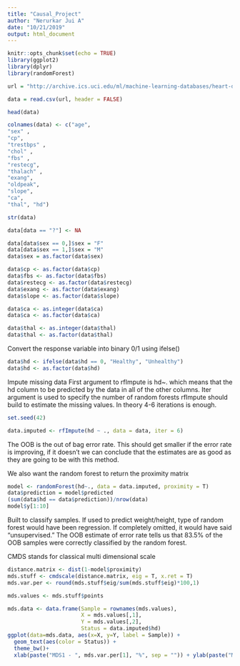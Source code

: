 ```yaml
---
title: "Causal_Project"
author: "Nerurkar Jui A"
date: "10/21/2019"
output: html_document
---
```


```r
knitr::opts_chunk$set(echo = TRUE)
library(ggplot2)
library(dplyr)
library(randomForest)
```

```r
url = "http://archive.ics.uci.edu/ml/machine-learning-databases/heart-disease/processed.cleveland.data"

data = read.csv(url, header = FALSE)

head(data)

colnames(data) <- c("age", 
"sex" ,
"cp",
"trestbps" ,
"chol" ,
"fbs" ,
"restecg", 
"thalach" ,
"exang", 
"oldpeak", 
"slope",
"ca", 
"thal", "hd") 

str(data)
```

```r
data[data == "?"] <- NA

data[data$sex == 0,]$sex = "F"
data[data$sex == 1,]$sex = "M"
data$sex = as.factor(data$sex)

data$cp <- as.factor(data$cp)
data$fbs <- as.factor(data$fbs)
data$restecg <- as.factor(data$restecg)
data$exang <- as.factor(data$exang)
data$slope <- as.factor(data$slope)

data$ca <- as.integer(data$ca)
data$ca <- as.factor(data$ca)

data$thal <- as.integer(data$thal)
data$thal <- as.factor(data$thal)
```

Convert the response variable into binary 0/1 using ifelse()
```r
data$hd <- ifelse(data$hd == 0, "Healthy", "Unhealthy")
data$hd <- as.factor(data$hd)
```

Impute missing data
First argument to rfImpute is hd~. which means that the hd column to be predicted by the data in all of the other columns. Iter argument is used to specify the number of random forests rfImpute should build to estimate the missing values. In theory 4-6 iterations is enough.
```r
set.seed(42)

data.imputed <- rfImpute(hd ~ ., data = data, iter = 6)
```

The OOB is the out of bag error rate. This should get smaller if the error rate is improving, if it doesn't we can conclude that the estimates are as good as they are going to be with this method.

We also want the random forest to return the proximity matrix
```r
model <- randomForest(hd~., data = data.imputed, proximity = T)
data$prediction = model$predicted
(sum(data$hd == data$prediction))/nrow(data)
model$y[1:10]
```

Built to classify samples. If used to predict weight/height, type of random forest would have been regression. If completely omitted, it would have said "unsupervised."
The OOB estimate of error rate tells us that 83.5% of the OOB samples were correctly classified by the random forest.


CMDS stands for classical multi dimensional scale
```r
distance.matrix <- dist(1-model$proximity)
mds.stuff <- cmdscale(distance.matrix, eig = T, x.ret = T)
mds.var.per <- round(mds.stuff$eig/sum(mds.stuff$eig)*100,1)

mds.values <- mds.stuff$points

mds.data <- data.frame(Sample = rownames(mds.values),
                       X = mds.values[,1],
                       Y = mds.values[,2],
                       Status = data.imputed$hd)
ggplot(data=mds.data, aes(x=X, y=Y, label = Sample)) +
  geom_text(aes(color = Status)) +
  theme_bw()+
  xlab(paste("MDS1 - ", mds.var.per[1], "%", sep = "")) + ylab(paste("MDS2 - ", mds.var.per[2], "%", sep = "")) + ggtitle("MDS plot using (1 - Random Forest Proximities)")
```

